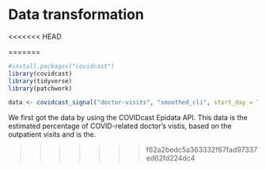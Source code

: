 # Data transformation
<<<<<<< HEAD

=======
```r
#install.packages("covidcast")
library(covidcast)
library(tidyverse)
library(patchwork)
```
```r
data <- covidcast_signal("doctor-visits", "smoothed_cli", start_day = "2020-05-01", end_day = "2020-05-02")
```
We first got the data by using the COVIDcast Epidata API. This data is the estimated percentage of COVID-related doctor's vistis, based on the outpatient visits and is the. 

>>>>>>> f62a2bedc5a363332f67fad97337ed62fd224dc4
